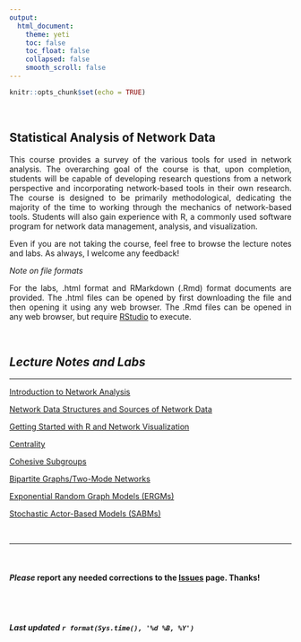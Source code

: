 ```yaml
---
output: 
  html_document:
    theme: yeti
    toc: false
    toc_float: false
    collapsed: false
    smooth_scroll: false
---
```


<style>
body {
text-align: justify}
</style>

```r
knitr::opts_chunk$set(echo = TRUE)
```

<br>

## Statistical Analysis of Network Data

This course provides a survey of the various tools for used in network analysis. The overarching goal of the course is that, upon completion, students will be capable of developing research questions from a network perspective and incorporating network-based tools in their own research. The course is designed to be primarily methodological, dedicating the majority of the time to working through the mechanics of network-based tools. Students will also gain experience with R, a commonly used software program for network data management, analysis, and visualization.

Even if you are not taking the course, feel free to browse the lecture notes and labs. As always, I welcome any feedback!

*Note on file formats*

For the labs, .html format and RMarkdown (.Rmd) format documents are provided. The .html files can be opened by first downloading the file and then opening it using any web browser. The .Rmd files can be opened in any web browser, but require [RStudio](https://www.rstudio.com/) to execute.

<br>


## *Lecture Notes and Labs*  
____

[Introduction to Network Analysis](_pages/page-01-intro.html)

[Network Data Structures and Sources of Network Data](_pages/page-02-network-data.html)

[Getting Started with R and Network Visualization](_pages/page-03-r-network-vis.html)

[Centrality](_pages/page-04-centrality.html)

[Cohesive Subgroups](_pages/page-05-subgroups.html)

[Bipartite Graphs/Two-Mode Networks](_pages/page-06-bipartite.html)

[Exponential Random Graph Models (ERGMs)](_pages/page-07-ergm.html)

[Stochastic Actor-Based Models (SABMs)](_pages/page-08-sabm.html)

<br>

____

<br>

#### ***Please*** report any needed corrections to the [Issues](https://github.com/jacobtnyoung/SAND/issues) page. Thanks!

<br>
<br>


###### ***Last updated `r format(Sys.time(), '%d %B, %Y')`***